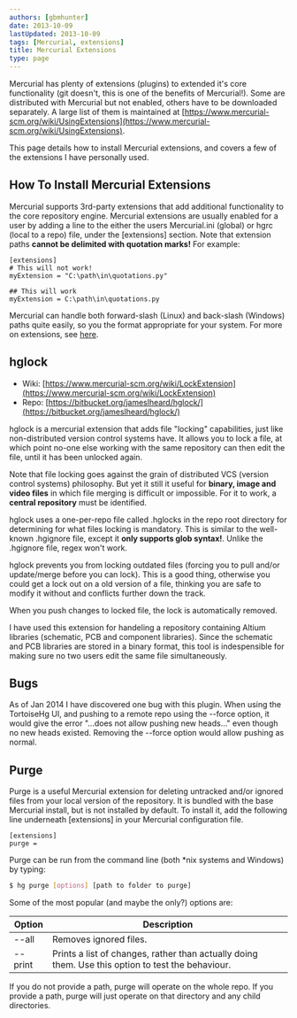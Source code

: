 ```yaml
---
authors: [gbmhunter]
date: 2013-10-09
lastUpdated: 2013-10-09
tags: [Mercurial, extensions]
title: Mercurial Extensions
type: page
---
```


Mercurial has plenty of extensions (plugins) to extended it's core functionality (git doesn't, this is one of the benefits of Mercurial!). Some are distributed with Mercurial but not enabled, others have to be downloaded separately. A large list of them is maintained at [https://www.mercurial-scm.org/wiki/UsingExtensions](https://www.mercurial-scm.org/wiki/UsingExtensions).

This page details how to install Mercurial extensions, and covers a few of the extensions I have personally used.

## How To Install Mercurial Extensions

Mercurial supports 3rd-party extensions that add additional functionality to the core repository engine. Mercurial extensions are usually enabled for a user by adding a line to the either the users Mercurial.ini (global) or hgrc (local to a repo) file, under the [extensions] section. Note that extension paths **cannot be delimited with quotation marks!** For example:

```text
[extensions]
# This will not work!
myExtension = "C:\path\in\quotations.py"

## This will work
myExtension = C:\path\in\quotations.py
```

Mercurial can handle both forward-slash (Linux) and back-slash (Windows) paths quite easily, so you the format appropriate for your system. For more on extensions, see [here](https://www.mercurial-scm.org/wiki/UsingExtensions).

## hglock


* Wiki: [https://www.mercurial-scm.org/wiki/LockExtension](https://www.mercurial-scm.org/wiki/LockExtension)
* Repo: [https://bitbucket.org/jameslheard/hglock/](https://bitbucket.org/jameslheard/hglock/)

hglock is a mercurial extension that adds file "locking" capabilities, just like non-distributed version control systems have. It allows you to lock a file, at which point no-one else working with the same repository can then edit the file, until it has been unlocked again.

Note that file locking goes against the grain of distributed VCS (version control systems) philosophy. But yet it still it useful for **binary, image and video files** in which file merging is difficult or impossible. For it to work, a **central repository** must be identified.

hglock uses a one-per-repo file called .hglocks in the repo root directory for determining for what files locking is mandatory. This is similar to the well-known .hgignore file, except it **only supports glob syntax!**. Unlike the .hgignore file, regex won't work.

hglock prevents you from locking outdated files (forcing you to pull and/or update/merge before you can lock). This is a good thing, otherwise you could get a lock out on a old version of a file, thinking you are safe to modify it without and conflicts further down the track.

When you push changes to locked file, the lock is automatically removed.

I have used this extension for handeling a repository containing Altium libraries (schematic, PCB and component libraries). Since the schematic and PCB libraries are stored in a binary format, this tool is indespensible for making sure no two users edit the same file simultaneously.

## Bugs

As of Jan 2014 I have discovered one bug with this plugin. When using the TortoiseHg UI, and pushing to a remote repo using the --force option, it would give the error "...does not allow pushing new heads..." even though no new heads existed. Removing the --force option would allow pushing as normal.

## Purge

Purge is a useful Mercurial extension for deleting untracked and/or ignored files from your local version of the repository. It is bundled with the base Mercurial install, but is not installed by default. To install it, add the following line underneath [extensions] in your Mercurial configuration file.

```text
[extensions]
purge =
```

Purge can be run from the command line (both *nix systems and Windows) by typing:

```sh    
$ hg purge [options] [path to folder to purge]
```  

Some of the most popular (and maybe the only?) options are:

<table>
    <thead>
        <tr>
            <th>Option</th>
            <th>Description</th>
        </tr>
    </thead>
<tbody >
<tr >
<td >--all</td>

<td >Removes ignored files.</td>
</tr>
<tr >

<td >--print</td>

<td >Prints a list of changes, rather than actually doing them. Use this option to test the behaviour.</td>
</tr>
</tbody>
</table>


If you do not provide a path, purge will operate on the whole repo. If you provide a path, purge will just operate on that directory and any child directories.
